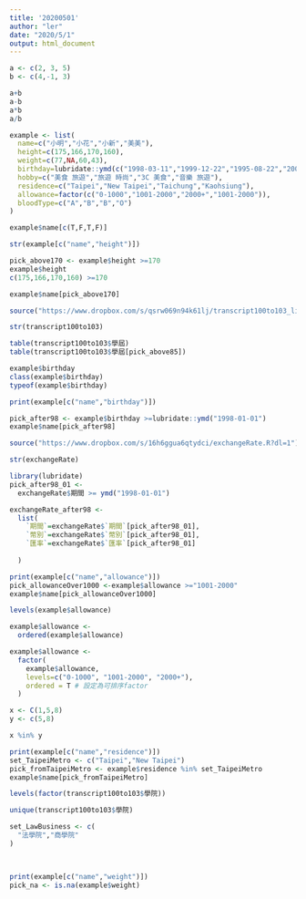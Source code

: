 ---
title: '20200501'
author: "ler"
date: "2020/5/1"
output: html_document
---
```{r ab}
a <- c(2, 3, 5)
b <- c(4,-1, 3)
```

```{r}
a+b
a-b
a*b
a/b
```

```{r example}
example <- list(
  name=c("小明","小花","小新","美美"),
  height=c(175,166,170,160),
  weight=c(77,NA,60,43),
  birthday=lubridate::ymd(c("1998-03-11","1999-12-22","1995-08-22","2001-10-10")),
  hobby=c("美食 旅遊","旅遊 時尚","3C 美食","音樂 旅遊"),
  residence=c("Taipei","New Taipei","Taichung","Kaohsiung"),
  allowance=factor(c("0-1000","1001-2000","2000+","1001-2000")),
  bloodType=c("A","B","B","O")
)
```

```{r}
example$name[c(T,F,T,F)]
```


```{r}
str(example[c("name","height")])

pick_above170 <- example$height >=170
example$height
c(175,166,170,160) >=170

example$name[pick_above170]
```

```{r transcript100to103}
source("https://www.dropbox.com/s/qsrw069n94k61lj/transcript100to103_list.R?dl=1")
```

```{r}
str(transcript100to103)
```


```{r}
table(transcript100to103$學屆)
table(transcript100to103$學屆[pick_above85])
```


```{r}
example$birthday
class(example$birthday)
typeof(example$birthday)
```

```{r}
print(example[c("name","birthday")])

pick_after98 <- example$birthday >=lubridate::ymd("1998-01-01")
example$name[pick_after98]
```


```{r}
source("https://www.dropbox.com/s/16h6ggua6qtydci/exchangeRate.R?dl=1")
```


```{r}
str(exchangeRate)
```
```{r}
library(lubridate)
pick_after98_01 <-
  exchangeRate$期間 >= ymd("1998-01-01")
```

```{r}
exchangeRate_after98 <-
  list(
    `期間`=exchangeRate$`期間`[pick_after98_01],
    `幣別`=exchangeRate$`幣別`[pick_after98_01],
    `匯率`=exchangeRate$`匯率`[pick_after98_01]
    
  )

```

```{r}
print(example[c("name","allowance")])
pick_allowanceOver1000 <-example$allowance >="1001-2000"
example$name[pick_allowanceOver1000]
```


```{r}
levels(example$allowance)
```

```{r}
example$allowance <-
  ordered(example$allowance)
```

```{r}
example$allowance <-
  factor(
    example$allowance,
    levels=c("0-1000", "1001-2000", "2000+"),
    ordered = T # 設定為可排序factor
  )
```


```{r}
x <- C(1,5,8)
y <- c(5,8)

x %in% y
```



```{r}
print(example[c("name","residence")])
set_TaipeiMetro <- c("Taipei","New Taipei")
pick_fromTaipeiMetro <- example$residence %in% set_TaipeiMetro
example$name[pick_fromTaipeiMetro]
```



```{r}
levels(factor(transcript100to103$學院))

unique(transcript100to103$學院)
```


```{r}
set_LawBusiness <- c(
  "法學院","商學院"
)
 



```


```{r}
print(example[c("name","weight")])
pick_na <- is.na(example$weight)
```


























